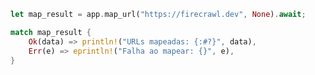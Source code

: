 ```rust Rust
let map_result = app.map_url("https://firecrawl.dev", None).await;

match map_result {
    Ok(data) => println!("URLs mapeadas: {:#?}", data),
    Err(e) => eprintln!("Falha ao mapear: {}", e),
}
```
